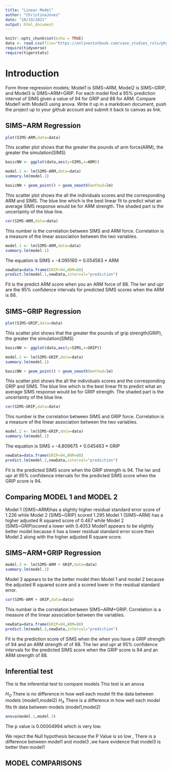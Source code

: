 ```yaml
---
title: "Linear Model"
author: "ChristinaJones"
date: "10/19/2021"
output: html_document
---
```


```r
knitr::opts_chunk$set(echo = TRUE)
data <- read.csv(file="https://onlinestatbook.com/case_studies_rvls/physical_strength/data.txt",sep="",header=TRUE)
require(tidyverse)
require(tigerstats)
```

# Introduction 

Form three regression models; Model1 is SIMS~ARM, Model2 is SIMS~GRIP, and Model3 is SIMS~ARM+GRIP. For each model find a 95% prediction interval of SIMS given a value of 94  for GRIP and 88 for ARM. Compare Model1 with Model3 using anova. Write it up in a markdown document, push the project up to your github account and submit it back to canvas as link. 

## SIMS~ARM Regression 

```r
plot(SIMS~ARM,data=data)
```

This scatter plot shows that the greater the pounds of arm force(ARM), the greater the simulation(SIMS)




```r
basicNN <- ggplot(data,aes(y=SIMS,x=ARM))
```



```r
model.1 <- lm(SIMS~ARM,data=data)
summary.lm(model.1)
```

```r
basicNN + geom_point() + geom_smooth(method=lm)


``` 




This scatter plot shows the all the individuals scores and the corresponding ARM and SIMS. The blue line which is the best linear fit to predict what an average SIMS response would be for ARM strength. 
The shaded part is the uncertainty of the blue line. 

```r
cor(SIMS~ARM,data=data)
```
This number is the correlation between SIMS and ARM force. Correlation is a measure of the linear association between the two variables.

```r
model.1 <- lm(SIMS~ARM,data=data)
summary.lm(model.1)
```
The equation is SIMS = -4.095160 + 0.054563 * ARM 


```r
newData=data.frame(GRIP=94,ARM=88)
predict.lm(model.1,newData,interval="prediction")
```
Fit is the predict ARM score when you an ARM force of 88. 
The lwr and upr are the 95% confidence intervals for predicted SIMS scores when the ARM is 88. 

## SIMS~GRIP Regression 

```r
plot(SIMS~GRIP,data=data)
```

This scatter plot shows that the greater the pounds of grip strength(GRIP), the greater the simulation(SIMS)



```r
basicNN <- ggplot(data,aes(y=SIMS,x=GRIP))
```

```r
model.1 <- lm(SIMS~GRIP,data=data)
summary.lm(model.1)
```

```r
basicNN + geom_point() + geom_smooth(method=lm)
``` 

This scatter plot shows the all the individuals scores and the corresponding GRIP and SIMS. The blue line which is the best linear fit to predict what an average SIMS response would be for GRIP strength. 
The shaded part is the uncertainty of the blue line. 



```r
cor(SIMS~GRIP,data=data)
```

This number is the correlation between SIMS and GRIP force. Correlation is a measure of the linear association between the two variables.

```r
model.2 <- lm(SIMS~GRIP,data=data)
summary.lm(model.2)
```
The equation is SIMS = -4.809675 + 0.045463 * GRIP


```r
newData=data.frame(GRIP=94,ARM=88)
predict.lm(model.2,newData,interval="prediction")
```
Fit is the predicted SIMS score when the GRIP strength is 94. 
The lwr and upr at 95% confidence intervals for the predicted SIMS score when the GRIP score is 94. 


## Comparing MODEL 1 and MODEL 2



Model 1 (SIMS~ARM)has a slightly higher residual standard error score of 1.226 while Model 2 (SIMS~GRIP) scored 1.295
Model 1 (SIMS~ARM) has a higher adjusted R squared score of 0.467 while Model 2 (SIMS~GRIP)scored a lower with 0.4053
Model1 appears to be slightly better model because it has a lower residual standard error score then Model 2 along with the higher adjusted R square score.  

## SIMS~ARM+GRIP Regression 


```r
model.3 <- lm(SIMS~ARM + GRIP,data=data)
summary.lm(model.3)
``` 

Model 3 appears to be the better model then Model 1 and model 2  because the adjusted R squared score and a scored lower in the residual standard error. 

```r
cor(SIMS~ARM + GRIP,data=data)
```

This number is the correlation between SIMS~ARM+GRIP. Correlation is a measure of the linear association between the variables.

```r
newData=data.frame(GRIP=94,ARM=88)
predict.lm(model.3,newData,interval="prediction")
```

Fit is the prediction score of SIMS when the when you have a GRIP strength of 94 and an ARM strength of of 88. The lwr and upr at 95% confidence intervals for the predicted SIMS score when the GRIP score is 94 and an ARM strength of 88. 


## Inferential test 
The is the inferential test to compare models 
This test is an anova 

$H_O$ There is no difference in how well each model fit the data between models  (model1,model2)
$H_A$ There is a difference in how well each model fits th data between models (model1,model2)

```r
anova(model.1,model.3)
```

The p value is 0.00004994 which is very low.

We reject the Null hypothesis because the P Value is so low , There is a difference between model1 and model3 ,we have evidence that model3 is better then model1

## MODEL COMPARISONS 
